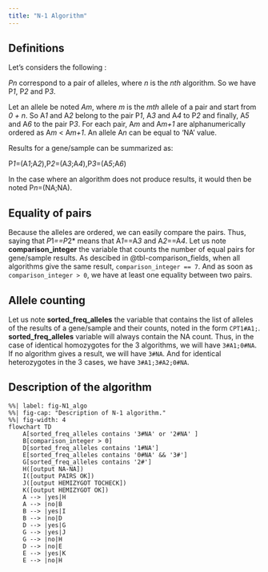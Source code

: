 ```yaml
---
title: "N-1 Algorithm"
---
```


## Definitions

Let's considers the following :

*Pn* correspond to a pair of alleles, where *n* is the *nth* algorithm. So we have P*1*, P*2* and P*3*.

Let an allele be noted *Am*, where *m* is the *mth* allele of a pair and start from *0 + n*. So A*1* and A*2* belong to the pair P*1*, A*3* and A*4* to P*2* and finally, A*5* and A*6* to the pair P*3*. For each pair, A*m* and A*m+1* are alphanumerically ordered as A*m* < A*m+1*. An allele A*n* can be equal to 'NA' value. 

Results for a gene/sample can be summarized as:

P*1*=(A*1*;A*2*),P*2*=(A*3*;A*4*),P*3*=(A*5*;A*6*)

In the case where an algorithm does not produce results, it would then be noted P*n*=(NA;NA). 

## Equality of pairs

Because the alleles are ordered, we can easily compare the pairs. Thus, saying that *P*1*==P*2* means that A*1*==A*3* and A*2*==A*4*. Let us note **comparison_integer** the variable that counts the number of equal pairs for gene/sample results. As descibed in @tbl-comparison_fields, when all algorithms give the same result, `comparison_integer == 7`. And as soon as `comparison_integer > 0`, we have at least one equality between two pairs.

## Allele counting

Let us note **sorted_freq_alleles** the variable that contains the list of alleles of the results of a gene/sample and their counts, noted in the form `CPT1#A1;`. **sorted_freq_alleles** variable will always contain the NA count. Thus, in the case of identical homozygotes for the 3 algorithms, we will have `3#A1;0#NA`. If no algorithm gives a result, we will have `3#NA`. And for identical heterozygotes in the 3 cases, we have `3#A1;3#A2;0#NA`.

## Description of the algorithm

```mermaid
%%| label: fig-N1_algo
%%| fig-cap: "Description of N-1 algorithm."
%%| fig-width: 4
flowchart TD
    A[sorted_freq_alleles contains '3#NA' or '2#NA' ]
    B[comparison_integer > 0]
    D[sorted_freq_alleles contains '1#NA']
    E[sorted_freq_alleles contains '0#NA' && '3#']
    G[sorted_freq_alleles contains '2#']
    H([output NA-NA])
    I([output PAIRS OK])
    J([output HEMIZYGOT TOCHECK])
    K([output HEMIZYGOT OK])
    A --> |yes|H
    A --> |no|B
    B --> |yes|I
    B --> |no|D
    D --> |yes|G
    G --> |yes|J
    G --> |no|H
    D --> |no|E
    E --> |yes|K
    E --> |no|H
```